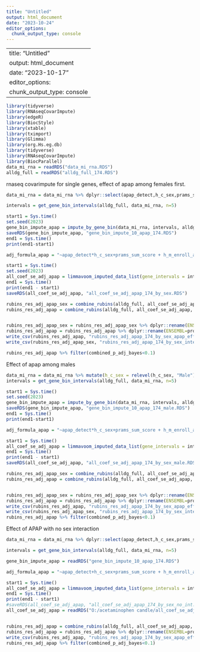 ---
title: "Untitled"
output: html_document
date: "2023-10-24"
editor_options: 
  chunk_output_type: console
---

---
title: "Untitled"
output: html_document
date: "2023-10-17"
editor_options: 
  chunk_output_type: console
---

```{r}
library(tidyverse)
library(RNAseqCovarImpute)
library(edgeR)
library(BiocStyle)
library(xtable)
library(tximport)
library(Glimma)
library(org.Hs.eg.db)
library(tidyverse)
library(RNAseqCovarImpute)
library(BiocParallel)
data_mi_rna = readRDS("data_mi_rna.RDS")
alldg_full = readRDS("alldg_full_174.RDS")
```

rnaseq covarimpute for single genes, effect of apap among females first.
```{r}
data_mi_rna = data_mi_rna %>% dplyr::select(apap_detect,h_c_sex,prams_sum_score , h_m_enroll_age , h_m_enroll_educ , h_rpp_adj_income , zavg5_us_doc_dob_wght , h_m_ethn ,  h_gravidity,h_del_method,cg_labor_type, h_m_prepreg_bmi , maternal_tobacco , h_m_alcohol_prenatal , healthbehv_q9, m1mb_nsaids , m1mb_antibiotcs, batch)

intervals = get_gene_bin_intervals(alldg_full, data_mi_rna, n=5)

start1 = Sys.time()
set.seed(2023)
gene_bin_impute_apap = impute_by_gene_bin(data_mi_rna, intervals, alldg_full, m = 10, BPPARAM = bpparam())
saveRDS(gene_bin_impute_apap, "gene_bin_impute_10_apap_174.RDS")
end1 = Sys.time()
print(end1-start1)

adj_formula_apap = "~apap_detect*h_c_sex+prams_sum_score + h_m_enroll_age + h_m_enroll_educ + h_rpp_adj_income + zavg5_us_doc_dob_wght + h_m_ethn + h_del_method +h_gravidity+ cg_labor_type+ h_m_prepreg_bmi + maternal_tobacco + h_m_alcohol_prenatal + healthbehv_q9+ m1mb_nsaids + m1mb_antibiotcs + batch"

start1 = Sys.time()
set.seed(2023)
all_coef_se_adj_apap = limmavoom_imputed_data_list(gene_intervals = intervals, DGE = alldg_full, imputed_data_list =gene_bin_impute_apap, m = 10, voom_formula = adj_formula_apap)
end1 = Sys.time()
print(end1 - start1)
saveRDS(all_coef_se_adj_apap, "all_coef_se_adj_apap_174_by_sex.RDS")

rubins_res_adj_apap_sex = combine_rubins(alldg_full, all_coef_se_adj_apap, predictor = "apap_detectYes:h_c_sexMale") %>% arrange(combined_p_bayes)
rubins_res_adj_apap = combine_rubins(alldg_full, all_coef_se_adj_apap, predictor = "apap_detectYes") %>% arrange(combined_p_bayes)


rubins_res_adj_apap_sex = rubins_res_adj_apap_sex %>% dplyr::rename(ENSEMBL=probe) %>%  left_join(alldg_full$genes)
rubins_res_adj_apap = rubins_res_adj_apap %>% dplyr::rename(ENSEMBL=probe) %>%  left_join(alldg_full$genes)
write_csv(rubins_res_adj_apap, "rubins_res_adj_apap_174_by_sex_apap_effect_females.csv")
write_csv(rubins_res_adj_apap_sex, "rubins_res_adj_apap_174_by_sex_interaction_effect_females.csv")

rubins_res_adj_apap %>% filter(combined_p_adj_bayes<0.1)
```

Effect of apap among males
```{r}
data_mi_rna = data_mi_rna %>% mutate(h_c_sex = relevel(h_c_sex, "Male"))
intervals = get_gene_bin_intervals(alldg_full, data_mi_rna, n=5)

start1 = Sys.time()
set.seed(2023)
gene_bin_impute_apap = impute_by_gene_bin(data_mi_rna, intervals, alldg_full, m = 10, BPPARAM = bpparam())
saveRDS(gene_bin_impute_apap, "gene_bin_impute_10_apap_174_male.RDS")
end1 = Sys.time()
print(end1-start1)

adj_formula_apap = "~apap_detect*h_c_sex+prams_sum_score + h_m_enroll_age + h_m_enroll_educ + h_rpp_adj_income + zavg5_us_doc_dob_wght + h_m_ethn + h_del_method +h_gravidity+ cg_labor_type+ h_m_prepreg_bmi + maternal_tobacco + h_m_alcohol_prenatal + healthbehv_q9+ m1mb_nsaids + m1mb_antibiotcs + batch"

start1 = Sys.time()
all_coef_se_adj_apap = limmavoom_imputed_data_list(gene_intervals = intervals, DGE = alldg_full, imputed_data_list =gene_bin_impute_apap, m = 10, voom_formula = adj_formula_apap)
end1 = Sys.time()
print(end1 - start1)
saveRDS(all_coef_se_adj_apap, "all_coef_se_adj_apap_174_by_sex_male.RDS")

rubins_res_adj_apap_sex = combine_rubins(alldg_full, all_coef_se_adj_apap, predictor = "apap_detectYes:h_c_sexMale") %>% arrange(combined_p_bayes)
rubins_res_adj_apap = combine_rubins(alldg_full, all_coef_se_adj_apap, predictor = "apap_detectYes") %>% arrange(combined_p_bayes)


rubins_res_adj_apap_sex = rubins_res_adj_apap_sex %>% dplyr::rename(ENSEMBL=probe) %>%  left_join(alldg_full$genes)
rubins_res_adj_apap = rubins_res_adj_apap %>% dplyr::rename(ENSEMBL=probe) %>%  left_join(alldg_full$genes)
write_csv(rubins_res_adj_apap, "rubins_res_adj_apap_174_by_sex_apap_effect_males.csv")
write_csv(rubins_res_adj_apap_sex, "rubins_res_adj_apap_174_by_sex_interaction_effect_males.csv")
rubins_res_adj_apap %>% filter(combined_p_adj_bayes<0.1)
```

Effect of APAP with no sex interaction
```{r}
data_mi_rna = data_mi_rna %>% dplyr::select(apap_detect,h_c_sex,prams_sum_score , h_m_enroll_age , h_m_enroll_educ , h_rpp_adj_income , zavg5_us_doc_dob_wght , h_m_ethn ,  h_gravidity,h_del_method,cg_labor_type, h_m_prepreg_bmi , maternal_tobacco , h_m_alcohol_prenatal , healthbehv_q9, m1mb_nsaids , m1mb_antibiotcs, batch)

intervals = get_gene_bin_intervals(alldg_full, data_mi_rna, n=5)

gene_bin_impute_apap = readRDS("gene_bin_impute_10_apap_174.RDS")

adj_formula_apap = "~apap_detect+h_c_sex+prams_sum_score + h_m_enroll_age + h_m_enroll_educ + h_rpp_adj_income + zavg5_us_doc_dob_wght + h_m_ethn + h_del_method +h_gravidity+ cg_labor_type+ h_m_prepreg_bmi + maternal_tobacco + h_m_alcohol_prenatal + healthbehv_q9+ m1mb_nsaids + m1mb_antibiotcs + batch"

start1 = Sys.time()
all_coef_se_adj_apap = limmavoom_imputed_data_list(gene_intervals = intervals, DGE = alldg_full, imputed_data_list =gene_bin_impute_apap, m = 10, voom_formula = adj_formula_apap)
end1 = Sys.time()
print(end1 - start1)
#saveRDS(all_coef_se_adj_apap, "all_coef_se_adj_apap_174_by_sex_no_int.RDS")
all_coef_se_adj_apap = readRDS("O:/acetaminophen candle/all_coef_se_adj_apap_174_by_sex2_no_int.RDS")


rubins_res_adj_apap = combine_rubins(alldg_full, all_coef_se_adj_apap, predictor = "apap_detectYes") %>% arrange(combined_p_bayes)
rubins_res_adj_apap = rubins_res_adj_apap %>% dplyr::rename(ENSEMBL=probe) %>%  left_join(alldg_full$genes)
write_csv(rubins_res_adj_apap, "rubins_res_adj_apap_174_by_sex_apap_effect_no_int.csv")
rubins_res_adj_apap %>% filter(combined_p_adj_bayes<0.1)
```
